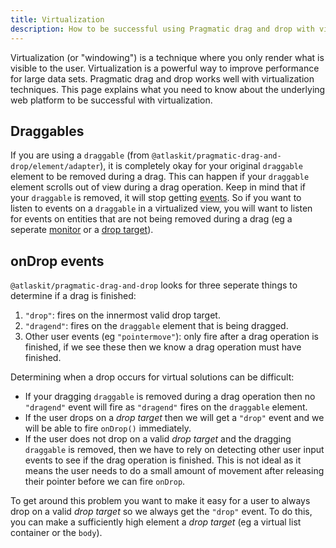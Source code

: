 ```yaml
---
title: Virtualization
description: How to be successful using Pragmatic drag and drop with virtualized solutions.
---
```


Virtualization (or "windowing") is a technique where you only render what is visible to the user.
Virtualization is a powerful way to improve performance for large data sets. Pragmatic drag and drop
works well with virtualization techniques. This page explains what you need to know about the
underlying web platform to be successful with virtualization.

## Draggables

If you are using a `draggable` (from `@atlaskit/pragmatic-drag-and-drop/element/adapter`), it is
completely okay for your original `draggable` element to be removed during a drag. This can happen
if your `draggable` element scrolls out of view during a drag operation. Keep in mind that if your
`draggable` is removed, it will stop getting
[events](/components/pragmatic-drag-and-drop/core-package/events). So if you want to listen to
events on a `draggable` in a virtualized view, you will want to listen for events on entities that
are not being removed during a drag (eg a seperate
[monitor](/components/pragmatic-drag-and-drop/core-package/monitors) or a
[drop target](/components/pragmatic-drag-and-drop/core-package/drop-targets)).

## onDrop events

`@atlaskit/pragmatic-drag-and-drop` looks for three seperate things to determine if a drag is
finished:

1. `"drop"`: fires on the innermost valid drop target.
2. `"dragend"`: fires on the `draggable` element that is being dragged.
3. Other user events (eg `"pointermove"`): only fire after a drag operation is finished, if we see
   these then we know a drag operation must have finished.

Determining when a drop occurs for virtual solutions can be difficult:

- If your dragging `draggable` is removed during a drag operation then no `"dragend"` event will
  fire as `"dragend"` fires on the `draggable` element.
- If the user drops on a _drop target_ then we will get a `"drop"` event and we will be able to fire
  `onDrop()` immediately.
- If the user does not drop on a valid _drop target_ and the dragging `draggable` is removed, then
  we have to rely on detecting other user input events to see if the drag operation is finished.
  This is not ideal as it means the user needs to do a small amount of movement after releasing
  their pointer before we can fire `onDrop`.

To get around this problem you want to make it easy for a user to always drop on a valid _drop
target_ so we always get the `"drop"` event. To do this, you can make a sufficiently high element a
_drop target_ (eg a virtual list container or the `body`).
